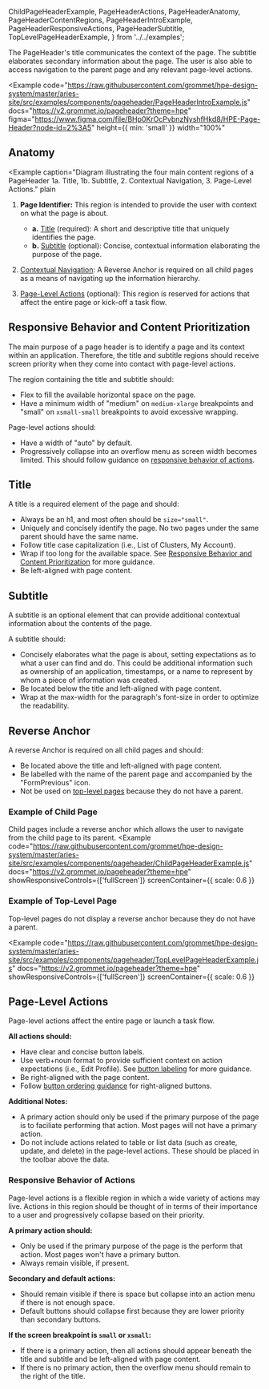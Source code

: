   ChildPageHeaderExample,
  PageHeaderActions,
  PageHeaderAnatomy,
  PageHeaderContentRegions,
  PageHeaderIntroExample,
  PageHeaderResponsiveActions,
  PageHeaderSubtitle,
  TopLevelPageHeaderExample,
} from '../../examples';

The PageHeader's title communicates the context of the page. The subtitle elaborates secondary information about the page. The user is also able to access navigation to the parent page and any relevant page-level actions.

<Example
  code="https://raw.githubusercontent.com/grommet/hpe-design-system/master/aries-site/src/examples/components/pageheader/PageHeaderIntroExample.js"
  docs="https://v2.grommet.io/pageheader?theme=hpe"
  figma="https://www.figma.com/file/BHp0KrOcPvbnzNyshfHkd8/HPE-Page-Header?node-id=2%3A5"
  height={{ min: 'small' }}
  width="100%"
>

  <PageHeaderIntroExample />
</Example>

## Anatomy

<Example
  caption="Diagram illustrating the four main content regions of a PageHeader 1a. Title, 1b. Subtitle, 2. Contextual Navigation, 3. Page-Level Actions."
  plain
>
  <PageHeaderAnatomy />
</Example>

1. **Page Identifier:** This region is intended to provide the user with context on what the page is about.

   - **a.** [Title](#title) (required): A short and descriptive title that uniquely identifies the page.
   - **b.** [Subtitle](#subtitle) (optional): Concise, contextual information elaborating the purpose of the page.

2. [Contextual Navigation](#reverse-anchor): A Reverse Anchor is required on all child pages as a means of navigating up the information hierarchy.
3. [Page-Level Actions](#page-level-actions) (optional): This region is reserved for actions that affect the entire page or kick-off a task flow.

## Responsive Behavior and Content Prioritization

The main purpose of a page header is to identify a page and its context within an application. Therefore, the title and subtitle regions should receive screen priority when they come into contact with page-level actions.

The region containing the title and subtitle should:

- Flex to fill the available horizontal space on the page.
- Have a minimum width of "medium" on `medium-xlarge` breakpoints and "small" on `xsmall-small` breakpoints to avoid excessive wrapping.

Page-level actions should:

- Have a width of "auto" by default.
- Progressively collapse into an overflow menu as screen width becomes limited. This should follow guidance on [responsive behavior of actions](#responsive-behavior-of-actions).

<Notification
  width="large"
  status="info"
  message="Resize your window to see how the content regions adapt at various screen widths."
/>

<Example showResponsiveControls={[]} screenContainer plain width="100%">
  <PageHeaderContentRegions background="background-front" />
</Example>

## Title

A title is a required element of the page and should:

- Always be an h1, and most often should be `size="small"`.
- Uniquely and concisely identify the page. No two pages under the same parent should have the same name.
- Follow title case capitalization (i.e., List of Clusters, My Account).
- Wrap if too long for the available space. See [Responsive Behavior and Content Prioritization](#responsive-behavior-and-content-prioritization) for more guidance.
- Be left-aligned with page content.

## Subtitle

A subtitle is an optional element that can provide additional contextual information about the contents of the page.

A subtitle should:

- Concisely elaborates what the page is about, setting expectations as to what a user can find and do. This could be additional information such as ownership of an application, timestamps, or a name to represent by whom a piece of information was created.
- Be located below the title and left-aligned with page content.
- Wrap at the max-width for the paragraph's font-size in order to optimize the readability.

<BestPracticeGroup columns="100%">
  <Example
    bestPractice={{
      type: 'do',
      message:
        'Include concise, high-priority metadata in the subtitle that aids page identification.',
    }}
    width="100%"
    height={{ min: 'small' }}
  >
    <PageHeaderSubtitle />
  </Example>
  <Example
    bestPractice={{
      type: 'dont',
      message: `Don't clutter the Page Header with all of the page metadata. Instead, include this in the page content.`,
    }}
    width="100%"
    height={{ min: 'small' }}
  >
    <PageHeaderSubtitle bestPractice={false} />
  </Example>
</BestPracticeGroup>

## Reverse Anchor

A reverse Anchor is required on all child pages and should:

- Be located above the title and left-aligned with page content.
- Be labelled with the name of the parent page and accompanied by the "FormPrevious" icon.
- Not be used on [top-level pages](#example-of-top-level-page) because they do not have a parent.

### Example of Child Page
Child pages include a reverse anchor which allows the user to navigate from the child page to its parent.
<Example
  code="https://raw.githubusercontent.com/grommet/hpe-design-system/master/aries-site/src/examples/components/pageheader/ChildPageHeaderExample.js"
  docs="https://v2.grommet.io/pageheader?theme=hpe"
  showResponsiveControls={['fullScreen']}
  screenContainer={{ scale: 0.6 }}
>
  <ChildPageHeaderExample />
</Example>

### Example of Top-Level Page

Top-level pages do not display a reverse anchor because they do not have a parent.

<Example
  code="https://raw.githubusercontent.com/grommet/hpe-design-system/master/aries-site/src/examples/components/pageheader/TopLevelPageHeaderExample.js"
  docs="https://v2.grommet.io/pageheader?theme=hpe"
  showResponsiveControls={['fullScreen']}
  screenContainer={{ scale: 0.6 }}
>
  <TopLevelPageHeaderExample />
</Example>

## Page-Level Actions

Page-level actions affect the entire page or launch a task flow.

**All actions should:**

- Have clear and concise button labels.
- Use verb+noun format to provide sufficient context on action expectations (i.e., Edit Profile). See [button labeling]() for more guidance.
- Be right-aligned with the page content.
- Follow [button ordering guidance](/components/button#button-ordering) for right-aligned buttons.

**Additional Notes:**

- A primary action should only be used if the primary purpose of the page is to faciliate performing that action. Most pages will not have a primary action.
- Do not include actions related to table or list data (such as create, update, and delete) in the page-level actions. These should be placed in the toolbar above the data.

<BestPracticeGroup columns="100%">
  <Example
    bestPractice={{
      type: 'do',
      message:
        'Include actions affecting the entire page in the page-level actions. Actions related to table or list data (such as create, update, and delete) should be placed in the list's or table's toolbar.',
    }}
    width="100%"
    showResponsiveControls={[]}
    screenContainer={{ scale: 0.6 }}
  >
    <PageHeaderActions />
  </Example>
  <Example
    bestPractice={{
      type: 'dont',
      message: `Don't include actions related to table or list data (such as create, update, and delete) in the page-level actions.`,
    }}
    width="100%"
    showResponsiveControls={[]}
    screenContainer={{ scale: 0.6 }}
  >
    <PageHeaderActions bestPractice={false} />
  </Example>
</BestPracticeGroup>

### Responsive Behavior of Actions

Page-level actions is a flexible region in which a wide variety of actions may live. Actions in this region should be thought of in terms of their importance to a user and progressively collapse based on their priority.

**A primary action should:**

- Only be used if the primary purpose of the page is the perform that action. Most pages won't have a primary button.
- Always remain visible, if present.

**Secondary and default actions:**

- Should remain visible if there is space but collapse into an action menu if there is not enough space.
- Default buttons should collapse first because they are lower priority than secondary buttons.

**If the screen breakpoint is `small` or `xsmall`:**

- If there is a primary action, then all actions should appear beneath the title and subtitle and be left-aligned with page content.
- If there is no primary action, then the overflow menu should remain to the right of the title.

<Notification
  width="large"
  status="info"
  message="Resize your window to see how the actions collapse and respond at various screen widths."
/>

<BestPracticeGroup columns="100%">
  <Example
    bestPractice={{
      type: 'do',
      message:
        'Collapse default and secondary buttons into an action menu. Always keep the primary action visible if it exists. At xsmall and small breakpoints, place the actions underneath the title and subtitle.',
    }}
    width="100%"
    height={{ min: 'small' }}
  >
    <PageHeaderResponsiveActions />
  </Example>
  <Example
    bestPractice={{
      type: 'dont',
      message: `Don't collapse primary button into an action menu.`,
    }}
    width="100%"
    height={{ min: 'small' }}
  >
    <PageHeaderResponsiveActions bestPractice={false} />
  </Example>
  <Example
    bestPractice={{
      type: 'do',
      message:
        'On xsmall and small screens when no primary action exists, leave the action menu in the same row as the title.',
    }}
    width="100%"
    height={{ min: 'small' }}
  >
    <PageHeaderResponsiveActions primaryAction={false} />
  </Example>
</BestPracticeGroup>
